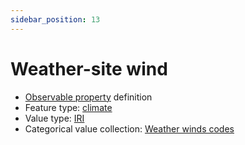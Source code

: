 ```yaml
---
sidebar_position: 13
---
```



# Weather-site wind

- [Observable property](/viewers/dawe-vocabs?uri=https://linked.data.gov.au/def/nrm/e8f03cc8-33a3-4c2f-9a0d-95a40c34523d) definition
- Feature type: [climate](http://linked.data.gov.au/def/tern-cv/6d40d71e-58cd-4f75-8304-40c01fe5f74c)
- Value type: [IRI](https://w3id.org/tern/ontologies/tern/IRI)
- Categorical value collection: [Weather winds codes](/viewers/dawe-vocabs?uri=https://linked.data.gov.au/def/nrm/0fb03c4e-ad42-445a-a2c5-688d7d7effd8)

<Example protocolModule="vertebrate-active" observableProperty="https://linked.data.gov.au/def/nrm/e8f03cc8-33a3-4c2f-9a0d-95a40c34523d" />

